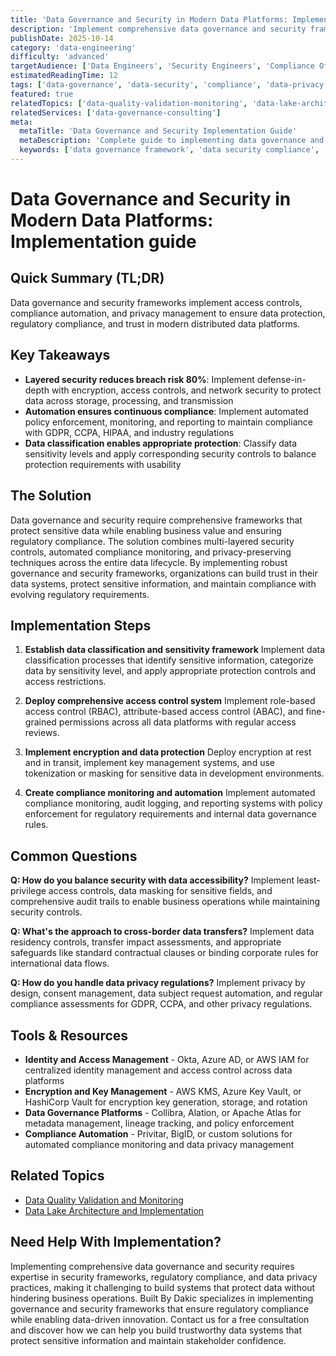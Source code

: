 ```yaml
---
title: 'Data Governance and Security in Modern Data Platforms: Implementation guide'
description: 'Implement comprehensive data governance and security frameworks for modern data platforms with access controls, compliance automation, and privacy management.'
publishDate: 2025-10-14
category: 'data-engineering'
difficulty: 'advanced'
targetAudience: ['Data Engineers', 'Security Engineers', 'Compliance Officers']
estimatedReadingTime: 12
tags: ['data-governance', 'data-security', 'compliance', 'data-privacy']
featured: true
relatedTopics: ['data-quality-validation-monitoring', 'data-lake-architecture']
relatedServices: ['data-governance-consulting']
meta:
  metaTitle: 'Data Governance and Security Implementation Guide'
  metaDescription: 'Complete guide to implementing data governance and security in modern data platforms with compliance automation.'
  keywords: ['data governance framework', 'data security compliance', 'privacy management', 'data access control']
---
```


# Data Governance and Security in Modern Data Platforms: Implementation guide

## Quick Summary (TL;DR)

Data governance and security frameworks implement access controls, compliance automation, and privacy management to ensure data protection, regulatory compliance, and trust in modern distributed data platforms.

## Key Takeaways

- **Layered security reduces breach risk 80%**: Implement defense-in-depth with encryption, access controls, and network security to protect data across storage, processing, and transmission
- **Automation ensures continuous compliance**: Implement automated policy enforcement, monitoring, and reporting to maintain compliance with GDPR, CCPA, HIPAA, and industry regulations
- **Data classification enables appropriate protection**: Classify data sensitivity levels and apply corresponding security controls to balance protection requirements with usability

## The Solution

Data governance and security require comprehensive frameworks that protect sensitive data while enabling business value and ensuring regulatory compliance. The solution combines multi-layered security controls, automated compliance monitoring, and privacy-preserving techniques across the entire data lifecycle. By implementing robust governance and security frameworks, organizations can build trust in their data systems, protect sensitive information, and maintain compliance with evolving regulatory requirements.

## Implementation Steps

1. **Establish data classification and sensitivity framework**
   Implement data classification processes that identify sensitive information, categorize data by sensitivity level, and apply appropriate protection controls and access restrictions.

2. **Deploy comprehensive access control system**
   Implement role-based access control (RBAC), attribute-based access control (ABAC), and fine-grained permissions across all data platforms with regular access reviews.

3. **Implement encryption and data protection**
   Deploy encryption at rest and in transit, implement key management systems, and use tokenization or masking for sensitive data in development environments.

4. **Create compliance monitoring and automation**
   Implement automated compliance monitoring, audit logging, and reporting systems with policy enforcement for regulatory requirements and internal data governance rules.

## Common Questions

**Q: How do you balance security with data accessibility?**
Implement least-privilege access controls, data masking for sensitive fields, and comprehensive audit trails to enable business operations while maintaining security controls.

**Q: What's the approach to cross-border data transfers?**
Implement data residency controls, transfer impact assessments, and appropriate safeguards like standard contractual clauses or binding corporate rules for international data flows.

**Q: How do you handle data privacy regulations?**
Implement privacy by design, consent management, data subject request automation, and regular compliance assessments for GDPR, CCPA, and other privacy regulations.

## Tools & Resources

- **Identity and Access Management** - Okta, Azure AD, or AWS IAM for centralized identity management and access control across data platforms
- **Encryption and Key Management** - AWS KMS, Azure Key Vault, or HashiCorp Vault for encryption key generation, storage, and rotation
- **Data Governance Platforms** - Collibra, Alation, or Apache Atlas for metadata management, lineage tracking, and policy enforcement
- **Compliance Automation** - Privitar, BigID, or custom solutions for automated compliance monitoring and data privacy management

## Related Topics

- [Data Quality Validation and Monitoring]({{/topics/data-quality-validation-monitoring}})
- [Data Lake Architecture and Implementation]({{/topics/data-lake-architecture}})

## Need Help With Implementation?

Implementing comprehensive data governance and security requires expertise in security frameworks, regulatory compliance, and data privacy practices, making it challenging to build systems that protect data without hindering business operations. Built By Dakic specializes in implementing governance and security frameworks that ensure regulatory compliance while enabling data-driven innovation. Contact us for a free consultation and discover how we can help you build trustworthy data systems that protect sensitive information and maintain stakeholder confidence.
